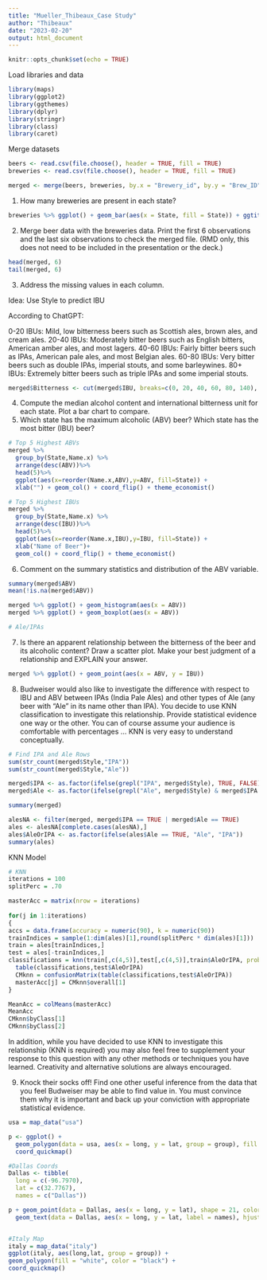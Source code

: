 ---
title: "Mueller_Thibeaux_Case Study"
author: "Thibeaux"
date: "2023-02-20"
output: html_document
---

```{r setup, include=FALSE}
knitr::opts_chunk$set(echo = TRUE)
```
Load libraries and data
```{r}
library(maps)
library(ggplot2)
library(ggthemes)
library(dplyr)
library(stringr)
library(class)
library(caret)
```
Merge datasets
```{r}
beers <- read.csv(file.choose(), header = TRUE, fill = TRUE)
breweries <- read.csv(file.choose(), header = TRUE, fill = TRUE)

merged <- merge(beers, breweries, by.x = "Brewery_id", by.y = "Brew_ID")
```

1.	How many breweries are present in each state?
```{r}
breweries %>% ggplot() + geom_bar(aes(x = State, fill = State)) + ggtitle("Count of Breweries by State")
```
2.	Merge beer data with the breweries data. Print the first 6 observations and the last six observations to check the merged file.  (RMD only, this does not need to be included in the presentation or the deck.)
```{r}
head(merged, 6)
tail(merged, 6)
```
3.	Address the missing values in each column.

Idea: Use Style to predict IBU

According to ChatGPT:

0-20 IBUs: Mild, low bitterness beers such as Scottish ales, brown ales, and cream ales.
20-40 IBUs: Moderately bitter beers such as English bitters, American amber ales, and most lagers.
40-60 IBUs: Fairly bitter beers such as IPAs, American pale ales, and most Belgian ales.
60-80 IBUs: Very bitter beers such as double IPAs, imperial stouts, and some barleywines.
80+ IBUs: Extremely bitter beers such as triple IPAs and some imperial stouts.
```{r}
merged$Bitterness <- cut(merged$IBU, breaks=c(0, 20, 40, 60, 80, 140), labels=c('Mild', 'Moderately Bitter', 'Fairly Bitter', 'Very Bitter', 'Extremely Bitter'))

```

4.	Compute the median alcohol content and international bitterness unit for each state. Plot a bar chart to compare.
5.	Which state has the maximum alcoholic (ABV) beer? Which state has the most bitter (IBU) beer?
```{r}
# Top 5 Highest ABVs
merged %>% 
  group_by(State,Name.x) %>%
  arrange(desc(ABV))%>%
  head(5)%>%
  ggplot(aes(x=reorder(Name.x,ABV),y=ABV, fill=State)) +
  xlab("") + geom_col() + coord_flip() + theme_economist()

# Top 5 Highest IBUs
merged %>% 
  group_by(State,Name.x) %>%
  arrange(desc(IBU))%>%
  head(5)%>%
  ggplot(aes(x=reorder(Name.x,IBU),y=IBU, fill=State)) +
  xlab("Name of Beer")+
  geom_col() + coord_flip() + theme_economist()
```
6.	Comment on the summary statistics and distribution of the ABV variable.
```{r}
summary(merged$ABV)
mean(!is.na(merged$ABV))

merged %>% ggplot() + geom_histogram(aes(x = ABV))
merged %>% ggplot() + geom_boxplot(aes(x = ABV))

# Ale/IPAs

```
7.	Is there an apparent relationship between the bitterness of the beer and its alcoholic content? Draw a scatter plot.  Make your best judgment of a relationship and EXPLAIN your answer.
```{r}
merged %>% ggplot() + geom_point(aes(x = ABV, y = IBU))
```
8.	Budweiser would also like to investigate the difference with respect to IBU and ABV between IPAs (India Pale Ales) and other types of Ale (any beer with “Ale” in its name other than IPA).  You decide to use KNN classification to investigate this relationship.  Provide statistical evidence one way or the other. You can of course assume your audience is comfortable with percentages … KNN is very easy to understand conceptually.
```{r}
# Find IPA and Ale Rows
sum(str_count(merged$Style,"IPA"))
sum(str_count(merged$Style,"Ale"))

merged$IPA <- as.factor(ifelse(grepl("IPA", merged$Style), TRUE, FALSE))
merged$Ale <- as.factor(ifelse(grepl("Ale", merged$Style) & merged$IPA == FALSE, TRUE, FALSE))

summary(merged)

alesNA <- filter(merged, merged$IPA == TRUE | merged$Ale == TRUE)
ales <- alesNA[complete.cases(alesNA),]
ales$AleOrIPA <- as.factor(ifelse(ales$Ale == TRUE, "Ale", "IPA"))
summary(ales)
```
KNN Model
```{r}
# KNN
iterations = 100
splitPerc = .70

masterAcc = matrix(nrow = iterations)
  
for(j in 1:iterations)
{
accs = data.frame(accuracy = numeric(90), k = numeric(90))
trainIndices = sample(1:dim(ales)[1],round(splitPerc * dim(ales)[1]))
train = ales[trainIndices,]
test = ales[-trainIndices,]
classifications = knn(train[,c(4,5)],test[,c(4,5)],train$AleOrIPA, prob = TRUE, k = 30)
  table(classifications,test$AleOrIPA)
  CMknn = confusionMatrix(table(classifications,test$AleOrIPA))
  masterAcc[j] = CMknn$overall[1]
}

MeanAcc = colMeans(masterAcc)
MeanAcc
CMknn$byClass[1]
CMknn$byClass[2]
```
In addition, while you have decided to use KNN to investigate this relationship (KNN is required) you may also feel free to supplement your response to this question with any other methods or techniques you have learned.  Creativity and alternative solutions are always encouraged.  

9.	Knock their socks off!  Find one other useful inference from the data that you feel Budweiser may be able to find value in.  You must convince them why it is important and back up your conviction with appropriate statistical evidence. 


```{r}
usa = map_data("usa")

p <- ggplot() + 
  geom_polygon(data = usa, aes(x = long, y = lat, group = group), fill = "blue", color = "black") + 
  coord_quickmap()

#Dallas Coords
Dallas <- tibble(
  long = c(-96.7970),
  lat = c(32.7767),
  names = c("Dallas")) 

p + geom_point(data = Dallas, aes(x = long, y = lat), shape = 21, color = "black", fill = "yellow", size = 5) +
  geom_text(data = Dallas, aes(x = long, y = lat, label = names), hjust = 0, nudge_x = 1, color = "white")


#Italy Map
italy = map_data("italy")
ggplot(italy, aes(long,lat, group = group)) + 
geom_polygon(fill = "white", color = "black") +
coord_quickmap()
```